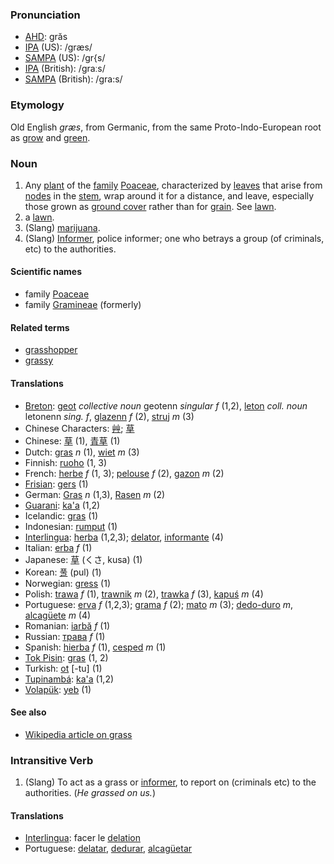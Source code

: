 === Pronunciation ===
*[[w:AHD|AHD]]: grăs
*[[w:IPA|IPA]] (US): /græs/
*[[w:SAMPA|SAMPA]] (US): /gr{s/
*[[w:IPA|IPA]] (British): /graːs/
*[[w:SAMPA|SAMPA]] (British): /gra:s/

=== Etymology ===
Old English ''græs'', from Germanic, from the same Proto-Indo-European root as [[grow]] and [[green]].

=== Noun ===
# Any [[plant]] of the [[family]] [[Poaceae]], characterized by [[leaf|leaves]] that arise from [[node]]s in the [[stem]], wrap around it for a distance, and leave, especially those grown as [[ground cover]] rather than for [[grain]]. See [[lawn]].
# a [[lawn]].
# (Slang) [[marijuana]].
# (Slang)  [[Informer]], police informer; one who betrays a group (of criminals, etc) to the authorities.

====Scientific names====
*family [[Poaceae]]
*family [[Gramineae]] (formerly)

====Related terms====
*[[grasshopper]]
*[[grassy]]

====Translations====
*[[Breton]]: [[geot]] ''collective noun'' geotenn ''singular f'' (1,2), [[leton]] ''coll. noun'' letonenn ''sing. f'', [[glazenn]] ''f'' (2), [[struj]] ''m'' (3)
*Chinese Characters: [[艸]]; [[草]]
*Chinese: [[草]] (1), [[青草]] (1)
*Dutch: [[gras]] ''n'' (1),  [[wiet]] ''m'' (3)
*Finnish: [[ruoho]] (1, 3)
*French: [[herbe]] ''f'' (1, 3); [[pelouse]] ''f'' (2), [[gazon]] ''m'' (2)
*[[Frisian]]: [[gers]] (1)
*German: [[Gras]] ''n'' (1,3), [[Rasen]] ''m'' (2)
*[[Guarani]]: [[ka'a]] (1,2)
*Icelandic: [[gras]] (1)
*Indonesian: [[rumput]] (1)
*[[Interlingua]]: [[herba]] (1,2,3); [[delator]], [[informante]] (4)
*Italian: [[erba]] ''f'' (1)
*Japanese: [[草]] (くさ, kusa) (1)
*Korean: [[풀]] (pul) (1)
*Norwegian: [[gress]] (1)
*Polish: [[trawa]] ''f'' (1), [[trawnik]] ''m'' (2), [[trawka]] ''f'' (3), [[kapuś]] ''m'' (4) 
*Portuguese: [[erva]] ''f'' (1,2,3); [[grama]] ''f'' (2); [[mato]] ''m'' (3); [[dedo-duro]] ''m'', [[alcagüete]] ''m'' (4)
*Romanian: [[iarbă]] ''f'' (1)
*Russian: [[трава]] ''f'' (1)
*Spanish: [[hierba]] ''f'' (1), [[cesped]] ''m'' (1)
*[[Tok Pisin]]: [[gras]] (1, 2)
*Turkish: [[ot]] [-tu] (1)
*[[Tupinambá]]: [[ka'a]] (1,2)
*[[Volapük]]: [[yeb]] (1)

====See also====
*[[w:grass|Wikipedia article on grass]]

===Intransitive Verb===

# (Slang) To act as a grass or [[informer]], to report on (criminals etc) to the authorities.  (''He grassed on us.'')

====Translations====
*[[Interlingua]]: facer le [[delation]]
*Portuguese: [[delatar]], [[dedurar]], [[alcagüetar]]